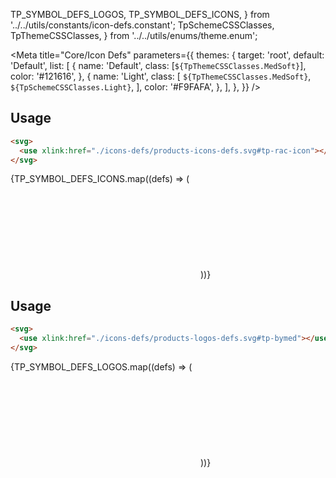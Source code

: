   TP_SYMBOL_DEFS_LOGOS,
  TP_SYMBOL_DEFS_ICONS,
} from '../../utils/constants/icon-defs.constant';
  TpSchemeCSSClasses,
  TpThemeCSSClasses,
} from '../../utils/enums/theme.enum';

<Meta
  title="Core/Icon Defs"
  parameters={{
    themes: {
      target: 'root',
      default: 'Default',
      list: [
        {
          name: 'Default',
          class: [`${TpThemeCSSClasses.MedSoft}`],
          color: '#121616',
        },
        {
          name: 'Light',
          class: [
            `${TpThemeCSSClasses.MedSoft}`,
            `${TpSchemeCSSClasses.Light}`,
          ],
          color: '#F9FAFA',
        },
      ],
    },
  }}
/>

<Title>Icon Defs</Title>

<Title>Icons</Title>

## Usage

```html
<svg>
  <use xlink:href="./icons-defs/products-icons-defs.svg#tp-rac-icon"></use>
</svg>
```

<IconGallery>
  {TP_SYMBOL_DEFS_ICONS.map((defs) => (
    <IconItem name={`#${defs}`}>
      <svg style={{ fill: 'var(--tp-color-neutral-1)' }}>
        <use xlinkHref={`./icons-defs/products-icons-defs.svg#${defs}`}></use>
      </svg>
    </IconItem>
  ))}
</IconGallery>

<Title>Logos</Title>

## Usage

```html
<svg>
  <use xlink:href="./icons-defs/products-logos-defs.svg#tp-bymed"></use>
</svg>
```

<IconGallery>
  {TP_SYMBOL_DEFS_LOGOS.map((defs) => (
    <IconItem name={`#${defs}`}>
      <svg style={{ fill: 'var(--tp-color-neutral-1)' }}>
        <use xlinkHref={`./icons-defs/products-logos-defs.svg#${defs}`}></use>
      </svg>
    </IconItem>
  ))}
</IconGallery>

